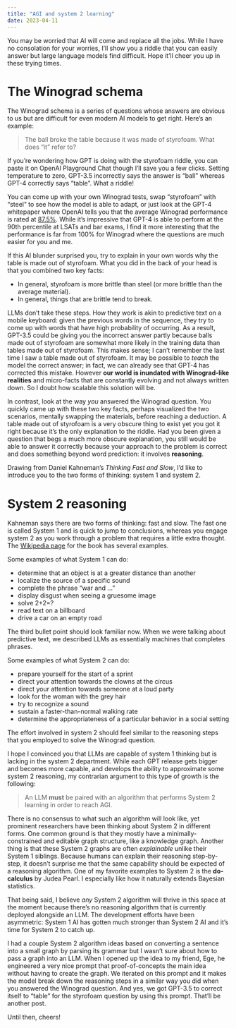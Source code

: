 ```yaml
---
title: "AGI and system 2 learning"
date: 2023-04-11
---
```


You may be worried that AI will come and replace all the jobs. While I have no consolation for your worries, I'll show you a riddle that you can easily answer but large language models find difficult. Hope it'll cheer you up in these trying times.

# The Winograd schema

The Winograd schema is a series of questions whose answers are obvious to us but are difficult for even modern AI models to get right. Here's an example:

> The ball broke the table because it was made of styrofoam. What does "it" refer to?

If you're wondering how GPT is doing with the styrofoam riddle, you can paste it on OpenAI Playground Chat though I'll save you a few clicks. Setting temperature to zero, GPT-3.5 incorrectly says the answer is "ball" whereas GPT-4 correctly says "table". What a riddle!

You can come up with your own Winograd tests, swap "styrofoam" with "steel" to see how the model is able to adapt, or just look at the GPT-4 whitepaper where OpenAI tells you that the average Winograd performance is rated at [87.5%](https://openai.com/research/gpt-4). While it's impressive that GPT-4 is able to perform at the 90th percentile at LSATs and bar exams, I find it more interesting that the performance is far from 100% for Winograd where the questions are much easier for you and me.

If this AI blunder surprised you, try to explain in your own words why the table is made out of styrofoam. What you did in the back of your head is that you combined two key facts:

- In general, styrofoam is more brittle than steel (or more brittle than the average material).
- In general, things that are brittle tend to break.

LLMs don't take these steps. How they work is akin to predictive text on a mobile keyboard: given the previous words in the sequence, they try to come up with words that have high probability of occurring. As a result, GPT-3.5 could be giving you the incorrect answer partly because balls made out of styrofoam are somewhat more likely in the training data than tables made out of styrofoam. This makes sense; I can't remember the last time I saw a table made out of styrofoam. It may be possible to *teach* the model the correct answer; in fact, we can already see that GPT-4 has corrected this mistake. However **our world is inundated with Winograd-like realities** and micro-facts that are constantly evolving and not always written down. So I doubt how scalable this solution will be.

In contrast, look at the way *you* answered the Winograd question. You quickly came up with these two key facts, perhaps visualized the two scenarios, mentally swapping the materials, before reaching a deduction. A table made out of styrofoam is a very obscure thing to exist yet you got it right because it's the only explanation to the riddle. Had you been given a question that begs a much more obscure explanation, you still would be able to answer it correctly because your approach to the problem is correct and does something beyond word prediction: it involves **reasoning**.

Drawing from Daniel Kahneman's *Thinking Fast and Slow*, I'd like to introduce you to the two forms of thinking: system 1 and system 2.

# System 2 reasoning

Kahneman says there are two forms of thinking: fast and slow. The fast one is called System 1 and is quick to jump to conclusions, whereas you engage system 2 as you work through a problem that requires a little extra thought. The [Wikipedia page](https://en.m.wikipedia.org/wiki/Thinking,_Fast_and_Slow) for the book has several examples.

Some examples of what System 1 can do:

- determine that an object is at a greater distance than another
- localize the source of a specific sound
- complete the phrase "war and ..."
- display disgust when seeing a gruesome image
- solve 2+2=?
- read text on a billboard
- drive a car on an empty road

The third bullet point should look familiar now. When we were talking about predictive text, we described LLMs as essentially machines that completes phrases.

Some examples of what System 2 can do:

- prepare yourself for the start of a sprint
- direct your attention towards the clowns at the circus
- direct your attention towards someone at a loud party
- look for the woman with the grey hair
- try to recognize a sound
- sustain a faster-than-normal walking rate
- determine the appropriateness of a particular behavior in a social setting

The effort involved in system 2 should feel similar to the reasoning steps that you employed to solve the Winograd question.

I hope I convinced you that LLMs are capable of system 1 thinking but is lacking in the system 2 department. While each GPT release gets bigger and becomes more capable, and develops the ability to approximate some system 2 reasoning, my contrarian argument to this type of growth is the following:

> An LLM **must** be paired with an algorithm that performs System 2 learning in order to reach AGI.

There is no consensus to what such an algorithm will look like, yet prominent researchers have been thinking about System 2 in different forms. One common ground is that they mostly have a minimally-constrained and editable graph structure, like a knowledge graph. Another thing is that these System 2 graphs are often *explainable* unlike their System 1 siblings. Because humans can explain their reasoning step-by-step, it doesn't surprise me that the same capability should be expected of a reasoning algorithm. One of my favorite examples to System 2 is the **do-calculus** by Judea Pearl. I especially like how it naturally extends Bayesian statistics.

That being said, I believe *any* System 2 algorithm will thrive in this space at the moment because there's no reasoning algorithm that is currently deployed alongside an LLM. The development efforts have been asymmetric: System 1 AI has gotten much stronger than System 2 AI and it's time for System 2 to catch up.

I had a couple System 2 algorithm ideas based on converting a sentence into a small graph by parsing its grammar but I wasn't sure about how to pass a graph into an LLM. When I opened up the idea to my friend, Ege, he engineered a very nice prompt that proof-of-concepts the main idea without having to create the graph. We iterated on this prompt and it makes the model break down the reasoning steps in a similar way you did when you answered the Winograd question. And yes, we got GPT-3.5 to correct itself to "table" for the styrofoam question by using this prompt. That'll be another post.

Until then, cheers!
